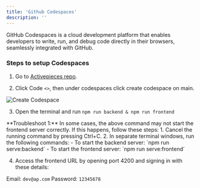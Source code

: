 ```yaml
---
title: 'Github Codespaces'
description: ''
---
```


GitHub Codespaces is a cloud development platform that enables developers to write, run, and debug code directly in their browsers, seamlessly integrated with GitHub.

### Steps to setup Codespaces

1. Go to [Activepieces repo](https://github.com/activepieces/activepieces).

2. Click Code `<>`, then under codespaces click create codespace on main.

![Create Codespace](/resources/screenshots/development-setup_codespaces.png)

3. Open the terminal and run `npm run backend & npm run frontend`

<Warning>
**Troubleshoot 1:** In some cases, the above command may not start the frontend server correctly. If this happens, follow these steps:
  1. Cancel the running command by pressing Ctrl+C.
  2. In separate terminal windows, run the following commands:
     - To start the backend server: `npm run serve:backend`
     - To start the frontend server: `npm run serve:frontend`
</Warning>

4. Access the frontend URL by opening port 4200 and signing in with these details:

Email: `dev@ap.com`
Password: `12345678`
